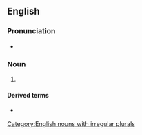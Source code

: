 ==English==

===Pronunciation===
* {{audio|en|LL-Q1860 (eng)-Vininn126-esophagus.wav|Audio (US)}}

===Noun===
{{en-noun|esophagi}}

# {{lb|en|American spelling}} {{alternative spelling of|en|oesophagus}}

====Derived terms====
* {{l|en|Barrett's esophagus}}

[[Category:English nouns with irregular plurals]]